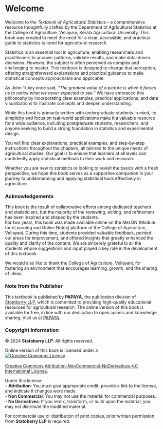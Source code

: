 # Welcome {.unnumbered}

Welcome to the *Textbook of Agricultural Statistics* – a comprehensive resource thoughtfully crafted by the Department of Agricultural Statistics at the College of Agriculture, Vellayani, Kerala Agricultural University. This book was created to meet the need for a clear, accessible, and practical guide to statistics tailored for agricultural research.  

Statistics is an essential tool in agriculture, enabling researchers and practitioners to uncover patterns, validate results, and make data-driven decisions. However, the subject is often perceived as complex and challenging to master. This textbook is designed to change that perception, offering straightforward explanations and practical guidance to make statistical concepts approachable and applicable.  

As John Tukey once said, *"The greatest value of a picture is when it forces us to notice what we never expected to see."* We have embraced this philosophy by incorporating clear examples, practical applications, and data visualizations to illustrate concepts and deepen understanding.  

While this book is primarily written with undergraduate students in mind, its simplicity and focus on real-world applications make it a valuable resource for a wide audience, including postgraduate students, researchers, and anyone seeking to build a strong foundation in statistics and experimental design.  

You will find clear explanations, practical examples, and step-by-step instructions throughout the chapters, all tailored to the unique needs of agricultural studies. Our goal is to ensure that learners at all levels can confidently apply statistical methods to their work and research.  

Whether you are new to statistics or looking to revisit the basics with a fresh perspective, we hope this book serves as a supportive companion in your journey to understanding and applying statistical tools effectively in agriculture.  

### Acknowledgements

This book is the result of collaborative efforts among dedicated teachers and statisticians, but the majority of the reviewing, editing, and refinement has been inspired and shaped by the students.\
For two years, this book was made available online on the MeLON (Module for eLearning and Online Notes) platform of the College of Agriculture, Vellayani. During this time, students provided valuable feedback, pointed out areas for improvement, and offered insights that greatly enhanced the quality and clarity of the content. We are sincerely grateful to all the students whose suggestions and input played a key role in the development of this textbook.

We would also like to thank the College of Agriculture, Vellayani, for fostering an environment that encourages learning, growth, and the sharing of ideas.

### Note from the Publisher  

This textbook is published by **PAPAYA**, the publication division of [Statoberry LLP](https://www.statoberry.com/), which is committed to providing high-quality educational resources for agricultural research. The online version of this book is available for free, in line with our dedication to open access and knowledge sharing. Visit us at [PAPAYA](https://www.statoberry.com/papaya).  

### Copyright Information  

© 2024 **Statoberry LLP**. All rights reserved.  

Online version of this book is licensed under a  
<a rel="license" href="http://creativecommons.org/licenses/by-nc-nd/4.0/"><img alt="Creative Commons License" style="border-width:0" src="https://i.creativecommons.org/l/by-nc-nd/4.0/88x31.png" /></a><br />  
<a rel="license" href="http://creativecommons.org/licenses/by-nc-nd/4.0/">Creative Commons Attribution-NonCommercial-NoDerivatives 4.0 International License</a>.  

Under this license:  
- **Attribution**: You must give appropriate credit, provide a link to the license, and indicate if changes were made.  
- **Non Commercial**: You may not use the material for commercial purposes.  
- **No Derivatives**: If you remix, transform, or build upon the material, you may not distribute the modified material.  

For commercial use or distribution of print copies, prior written permission from **Statoberry LLP** is required.

